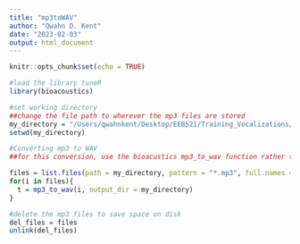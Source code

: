 ```yaml
---
title: "mp3toWAV"
author: "Qwahn D. Kent"
date: "2023-02-03"
output: html_document
---
```


```r
knitr::opts_chunk$set(echo = TRUE)
```

```r
#load the library tuneR
library(bioacoustics)
```

```r
#set working directory
##change the file path to wherever the mp3 files are stored
my_directory = "/Users/qwahnkent/Desktop/EEB521/Training_Vocalizations/SCBO"
setwd(my_directory)
```


```r
#Converting mp3 to WAV
##for this conversion, use the bioacustics mp3_to_wav function rather than the tuneR version

files = list.files(path = my_directory, pattern = "*.mp3", full.names = T, recursive = F)
for(i in files){
  t = mp3_to_wav(i, output_dir = my_directory)
}  

```

```r
#delete the mp3 files to save space on disk
del_files = files
unlink(del_files)
```



